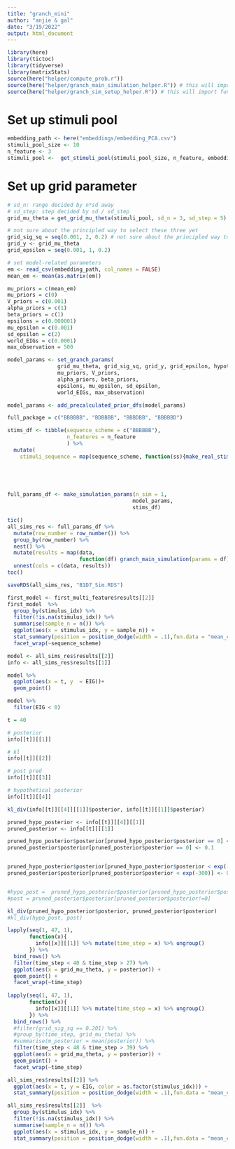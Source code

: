 ```yaml
---
title: "granch_mini"
author: "anjie & gal"
date: "3/19/2022"
output: html_document
---
```

```r
library(here)
library(tictoc)
library(tidyverse)
library(matrixStats)
source(here("helper/compute_prob.r"))
source(here("helper/granch_main_simulation_helper.R")) # this will import other helper functions 
source(here("helper/granch_sim_setup_helper.R")) # this will import functions that help with setting parameters 
```

# Set up stimuli pool 

```r
embedding_path <- here("embeddings/embedding_PCA.csv")
stimuli_pool_size <- 10
n_feature <- 3
stimuli_pool <-  get_stimuli_pool(stimuli_pool_size, n_feature, embedding_path)

```

# Set up grid parameter 
```r

# sd_n: range decided by n*sd away 
# sd_step: step decided by sd / sd_step 
grid_mu_theta = get_grid_mu_theta(stimuli_pool, sd_n = 3, sd_step = 5)

# not sure about the principled way to select these three yet
grid_sig_sq = seq(0.001, 2, 0.2) # not sure about the principled way to select this yet
grid_y <- grid_mu_theta 
grid_epsilon = seq(0.001, 1, 0.2)

# set model-related parameters 
em <- read_csv(embedding_path, col_names = FALSE)
mean_em <- mean(as.matrix(em))

mu_priors = c(mean_em)
mu_priors = c(0)
V_priors = c(0.001)
alpha_priors = c(1) 
beta_priors = c(1) 
epsilons = c(0.000001) 
mu_epsilon = c(0.001)
sd_epsilon = c(2)
world_EIGs = c(0.0001) 
max_observation = 500

model_params <- set_granch_params(
                grid_mu_theta, grid_sig_sq, grid_y, grid_epsilon, hypothetical_obs_grid_n,
                mu_priors, V_priors, 
                alpha_priors, beta_priors, 
                epsilons, mu_epsilon, sd_epsilon,
                world_EIGs, max_observation)

model_params <- add_precalculated_prior_dfs(model_params)


```

```r
full_package = c("BBBBBB", "BDBBBB", "BBBDBB", "BBBBBD")

stims_df <- tibble(sequence_scheme = c("BBBBBB"),
                   n_features = n_feature
                   ) %>% 
  mutate(
    stimuli_sequence = map(sequence_scheme, function(ss){make_real_stimuli_df(ss, 
                                                                              background = get_bd_pair(stimuli_pool)[1, ], 
                                                                              deviant = get_bd_pair(stimuli_pool)[2, ])}))



full_params_df <- make_simulation_params(n_sim = 1,
                                        model_params, 
                                        stims_df)

```


```r
tic()
all_sims_res <- full_params_df %>%
  mutate(row_number = row_number()) %>% 
  group_by(row_number) %>% 
  nest() %>%
  mutate(results = map(data,
                       function(df) granch_main_simulation(params = df))) %>%
  unnest(cols = c(data, results))
toc()
```


```r
saveRDS(all_sims_res, "B1D7_Sim.RDS")

```


```r

first_model <- first_multi_feature$results[[2]]
first_model  %>% 
  group_by(stimulus_idx) %>% 
  filter(!is.na(stimulus_idx)) %>% 
  summarise(sample_n = n()) %>% 
  ggplot(aes(x = stimulus_idx, y = sample_n)) + 
  stat_summary(position = position_dodge(width = .1),fun.data = "mean_cl_boot") + 
  facet_wrap(~sequence_scheme)
```


```r
model <- all_sims_res$results[[2]]
info <- all_sims_res$results[[1]]

model %>% 
  ggplot(aes(x = t, y  = EIG))+ 
  geom_point()
```

```r
model %>% 
  filter(EIG < 0)
```

```r
t = 40

# posterior
info[[t]][[1]]

# kl
info[[t]][[2]]

# post pred 
info[[t]][[3]]

# hypothetical posterior 
info[[t]][[4]]

```


```r
kl_div(info[[t]][[4]][[1]]$posterior, info[[t]][[1]]$posterior)

pruned_hypo_posterior <- info[[t]][[4]][[1]]
pruned_posterior <- info[[t]][[1]]

pruned_hypo_posterior$posterior[pruned_hypo_posterior$posterior == 0] <- 0.1
pruned_posterior$posterior[pruned_posterior$posterior == 0] <- 0.1


pruned_hypo_posterior$posterior[pruned_hypo_posterior$posterior < exp(-300)] <- 0.01
pruned_posterior$posterior[pruned_posterior$posterior < exp(-300)] <- 0.01


#hypo_post =  pruned_hypo_posterior$posterior[pruned_hypo_posterior$posterior!=0]
#post = pruned_posterior$posterior[pruned_posterior$posterior!=0]

kl_div(pruned_hypo_posterior$posterior, pruned_posterior$posterior)
#kl_div(hypo_post, post)
```


```r
lapply(seq(1, 47, 1), 
       function(x){
         info[[x]][[1]] %>% mutate(time_step = x) %>% ungroup()
       }) %>% 
  bind_rows() %>%
  filter(time_step < 40 & time_step > 27) %>% 
  ggplot(aes(x = grid_mu_theta, y = posterior)) + 
  geom_point() + 
  facet_wrap(~time_step)
  
lapply(seq(1, 47, 1), 
       function(x){
         info[[x]][[1]] %>% mutate(time_step = x) %>% ungroup()
       }) %>% 
  bind_rows() %>% 
  #filter(grid_sig_sq == 0.201) %>% 
  #group_by(time_step, grid_mu_theta) %>% 
  #summarise(m_posterior = mean(posterior)) %>%
  filter(time_step < 48 & time_step > 39) %>% 
  ggplot(aes(x = grid_mu_theta, y = posterior)) + 
  geom_point() + 
  facet_wrap(~time_step)
```




```r
all_sims_res$results[[2]] %>% 
  ggplot(aes(x = t, y = EIG, color = as.factor(stimulus_idx))) + 
  stat_summary(position = position_dodge(width = .1),fun.data = "mean_cl_boot")
```


```r
all_sims_res$results[[2]]  %>% 
  group_by(stimulus_idx) %>% 
  filter(!is.na(stimulus_idx)) %>% 
  summarise(sample_n = n()) %>% 
  ggplot(aes(x = stimulus_idx, y = sample_n)) + 
  stat_summary(position = position_dodge(width = .1),fun.data = "mean_cl_boot")
```
